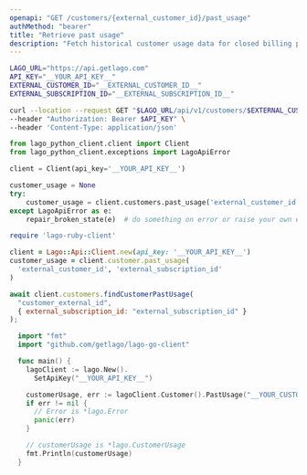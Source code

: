 ```yaml
---
openapi: "GET /customers/{external_customer_id}/past_usage"
authMethod: "bearer"
title: "Retrieve past usage"
description: "Fetch historical customer usage data for closed billing periods."
---
```


<RequestExample>

```bash cURL
LAGO_URL="https://api.getlago.com"
API_KEY="__YOUR_API_KEY__"
EXTERNAL_CUSTOMER_ID="__EXTERNAL_CUSTOMER_ID__"
EXTERNAL_SUBSCRIPTION_ID="__EXTERNAL_SUBSCRIPTION_ID__"

curl --location --request GET "$LAGO_URL/api/v1/customers/$EXTERNAL_CUSTOMER_ID/past_usage?external_subscription_id=$EXTERNAL_SUBSCRIPTION_ID" \
--header "Authorization: Bearer $API_KEY" \
--header 'Content-Type: application/json'
```

```python Python
from lago_python_client.client import Client
from lago_python_client.exceptions import LagoApiError

client = Client(api_key='__YOUR_API_KEY__')

customer_usage = None
try:
    customer_usage = client.customers.past_usage('external_customer_id', 'external_subscription_id')
except LagoApiError as e:
    repair_broken_state(e)  # do something on error or raise your own exception
```

```ruby Ruby
require 'lago-ruby-client'

client = Lago::Api::Client.new(api_key: '__YOUR_API_KEY__')
customer_usage = client.customer.past_usage(
  'external_customer_id', 'external_subscription_id'
)
```

```js Javascript
await client.customers.findCustomerPastUsage(
  "customer_external_id",
  { external_subscription_id: "external_subscription_id" }
);
```

```go Go
  import "fmt"
  import "github.com/getlago/lago-go-client"

  func main() {
    lagoClient := lago.New().
      SetApiKey("__YOUR_API_KEY__")

    customerUsage, err := lagoClient.Customer().PastUsage("__YOUR_CUSTOMER_ID__")
    if err != nil {
      // Error is *lago.Error
      panic(err)
    }

    // customerUsage is *lago.CustomerUsage
    fmt.Println(customerUsage)
  }
```

</RequestExample>
